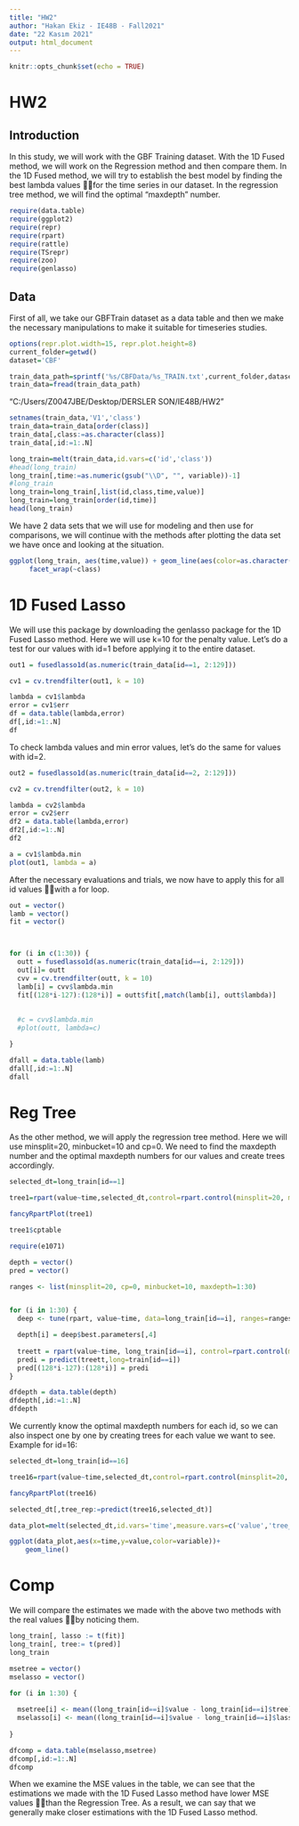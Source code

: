 ```yaml
---
title: "HW2"
author: "Hakan Ekiz - IE48B - Fall2021"
date: "22 Kasım 2021"
output: html_document
---
```


```r
knitr::opts_chunk$set(echo = TRUE)
```

# HW2

## Introduction

In this study, we will work with the GBF Training dataset. With the 1D Fused method, we will work on the Regression method and then compare them. In the 1D Fused method, we will try to establish the best model by finding the best lambda values for the time series in our dataset. In the regression tree method, we will find the optimal "maxdepth" number.



```r
require(data.table)
require(ggplot2)
require(repr)
require(rpart)
require(rattle)
require(TSrepr)
require(zoo)
require(genlasso)
```

## Data

First of all, we take our GBFTrain dataset as a data table and then we make the necessary manipulations to make it suitable for timeseries studies.

```r

options(repr.plot.width=15, repr.plot.height=8)
current_folder=getwd()
dataset='CBF'

train_data_path=sprintf('%s/CBFData/%s_TRAIN.txt',current_folder,dataset)
train_data=fread(train_data_path)


```
 "C:/Users/Z0047JBE/Desktop/DERSLER SON/IE48B/HW2"

```r
setnames(train_data,'V1','class')
train_data=train_data[order(class)]
train_data[,class:=as.character(class)]
train_data[,id:=1:.N]

```


```r
long_train=melt(train_data,id.vars=c('id','class'))
#head(long_train)
long_train[,time:=as.numeric(gsub("\\D", "", variable))-1]
#long_train
long_train=long_train[,list(id,class,time,value)]
long_train=long_train[order(id,time)]
head(long_train)


```


We have 2 data sets that we will use for modeling and then use for comparisons, we will continue with the methods after plotting the data set we have once and looking at the situation.



```r

ggplot(long_train, aes(time,value)) + geom_line(aes(color=as.character(id))) +
     facet_wrap(~class)

```


# 1D Fused Lasso


We will use this package by downloading the genlasso package for the 1D Fused Lasso method. Here we will use k=10 for the penalty value. Let's do a test for our values with id=1 before applying it to the entire dataset.


```r

out1 = fusedlasso1d(as.numeric(train_data[id==1, 2:129]))

cv1 = cv.trendfilter(out1, k = 10)

lambda = cv1$lambda
error = cv1$err
df = data.table(lambda,error)
df[,id:=1:.N]
df
```


To check lambda values and min error values, let's do the same for values with id=2.

```r
out2 = fusedlasso1d(as.numeric(train_data[id==2, 2:129]))

cv2 = cv.trendfilter(out2, k = 10)

lambda = cv2$lambda
error = cv2$err
df2 = data.table(lambda,error)
df2[,id:=1:.N]
df2
```



```r
a = cv1$lambda.min
plot(out1, lambda = a)

```


After the necessary evaluations and trials, we now have to apply this for all id values with a for loop.



```r
out = vector()
lamb = vector()
fit = vector()



for (i in c(1:30)) {
  outt = fusedlasso1d(as.numeric(train_data[id==i, 2:129]))
  out[i]= outt
  cvv = cv.trendfilter(outt, k = 10)
  lamb[i] = cvv$lambda.min
  fit[(128*i-127):(128*i)] = outt$fit[,match(lamb[i], outt$lambda)]
  
  
  #c = cvv$lambda.min
  #plot(outt, lambda=c)

}

```



```r
dfall = data.table(lamb)
dfall[,id:=1:.N]
dfall

```



# Reg Tree

As the other method, we will apply the regression tree method. Here we will use minsplit=20, minbucket=10 and cp=0. We need to find the maxdepth number and the optimal maxdepth numbers for our values and create trees accordingly.

```r
selected_dt=long_train[id==1]

tree1=rpart(value~time,selected_dt,control=rpart.control(minsplit=20, minbucket = 10, cp=0, maxdepth=4))

fancyRpartPlot(tree1)
```

```r

tree1$cptable

```



```r
require(e1071)

depth = vector()
pred = vector()

ranges <- list(minsplit=20, cp=0, minbucket=10, maxdepth=1:30)


for (i in 1:30) {
  deep <- tune(rpart, value~time, data=long_train[id==i], ranges=ranges)

  depth[i] = deep$best.parameters[,4]
  
  treett = rpart(value~time, long_train[id==i], control=rpart.control(minsplit=20, minbucket=10, cp=0, maxdepth=depth[i]))
  predi = predict(treett,long=train[id==i])
  pred[(128*i-127):(128*i)] = predi
}

```


```r

dfdepth = data.table(depth)
dfdepth[,id:=1:.N]
dfdepth


```


We currently know the optimal maxdepth numbers for each id, so we can also inspect one by one by creating trees for each value we want to see. 
Example for id=16:


```r
selected_dt=long_train[id==16]

tree16=rpart(value~time,selected_dt,control=rpart.control(minsplit=20, minbucket = 10, cp=0, maxdepth=5))

fancyRpartPlot(tree16)
```


```r
selected_dt[,tree_rep:=predict(tree16,selected_dt)]

data_plot=melt(selected_dt,id.vars='time',measure.vars=c('value','tree_rep'))

ggplot(data_plot,aes(x=time,y=value,color=variable))+
    geom_line()
```

# Comp


We will compare the estimates we made with the above two methods with the real values by noticing them.

```r
long_train[, lasso := t(fit)]
long_train[, tree:= t(pred)]
long_train
```

```r
msetree = vector()
mselasso = vector()

for (i in 1:30) {
  
  msetree[i] <- mean((long_train[id==i]$value - long_train[id==i]$tree)^2)
  mselasso[i] <- mean((long_train[id==i]$value - long_train[id==i]$lasso)^2)
  
}


```



```r

dfcomp = data.table(mselasso,msetree)
dfcomp[,id:=1:.N]
dfcomp

```

When we examine the MSE values in the table, we can see that the estimations we made with the 1D Fused Lasso method have lower MSE values than the Regression Tree. As a result, we can say that we generally make closer estimations with the 1D Fused Lasso method.










